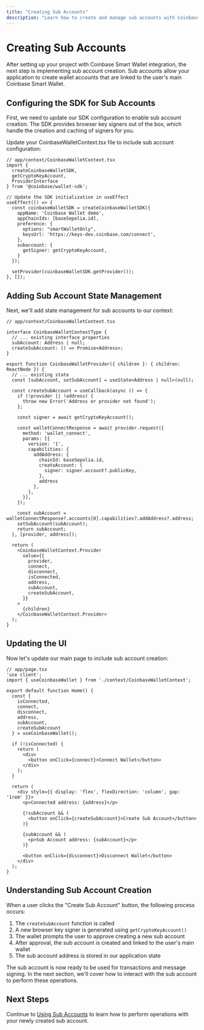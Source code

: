 ```yaml
---
title: "Creating Sub Accounts"
description: "Learn how to create and manage sub accounts with Coinbase Smart Wallet"
---
```


# Creating Sub Accounts

After setting up your project with Coinbase Smart Wallet integration, the next step is implementing sub account creation. Sub accounts allow your application to create wallet accounts that are linked to the user's main Coinbase Smart Wallet.

## Configuring the SDK for Sub Accounts

First, we need to update our SDK configuration to enable sub account creation. The SDK provides browser key signers out of the box, which handle the creation and caching of signers for you.

Update your CoinbaseWalletContext.tsx file to include sub account configuration:

```tsx
// app/context/CoinbaseWalletContext.tsx
import { 
  createCoinbaseWalletSDK, 
  getCryptoKeyAccount, 
  ProviderInterface 
} from '@coinbase/wallet-sdk';

// Update the SDK initialization in useEffect
useEffect(() => {
  const coinbaseWalletSDK = createCoinbaseWalletSDK({
    appName: 'Coinbase Wallet demo',
    appChainIds: [baseSepolia.id],
    preference: {
      options: "smartWalletOnly",
      keysUrl: 'https://keys-dev.coinbase.com/connect',
    },
    subaccount: {
      getSigner: getCryptoKeyAccount,
    }
  });

  setProvider(coinbaseWalletSDK.getProvider());
}, []);
```

## Adding Sub Account State Management

Next, we'll add state management for sub accounts to our context:

```tsx
// app/context/CoinbaseWalletContext.tsx

interface CoinbaseWalletContextType {
  // ... existing interface properties
  subAccount: Address | null;
  createSubAccount: () => Promise<Address>;
}

export function CoinbaseWalletProvider({ children }: { children: ReactNode }) {
  // ... existing state
  const [subAccount, setSubAccount] = useState<Address | null>(null);

  const createSubAccount = useCallback(async () => {
    if (!provider || !address) {
      throw new Error('Address or provider not found');
    };
    
    const signer = await getCryptoKeyAccount();

    const walletConnectResponse = await provider.request({
      method: 'wallet_connect',
      params: [{
        version: '1',
        capabilities: {
          addAddress: {
            chainId: baseSepolia.id,
            createAccount: {
              signer: signer.account?.publicKey,
            },
            address
          },
        },
      }],
    });

    const subAccount = walletConnectResponse?.accounts[0].capabilities?.addAddress?.address;
    setSubAccount(subAccount);
    return subAccount;
  }, [provider, address]);

  return (
    <CoinbaseWalletContext.Provider
      value={{
        provider,
        connect,
        disconnect,
        isConnected,
        address,
        subAccount,
        createSubAccount,
      }}
    >
      {children}
    </CoinbaseWalletContext.Provider>
  );
}
```

## Updating the UI

Now let's update our main page to include sub account creation:

```tsx
// app/page.tsx
'use client';
import { useCoinbaseWallet } from './context/CoinbaseWalletContext';

export default function Home() {
  const { 
    isConnected, 
    connect, 
    disconnect, 
    address, 
    subAccount, 
    createSubAccount 
  } = useCoinbaseWallet();

  if (!isConnected) {
    return (
      <div>
        <button onClick={connect}>Connect Wallet</button>
      </div>
    );
  }

  return (
    <div style={{ display: 'flex', flexDirection: 'column', gap: '1rem' }}>
      <p>Connected address: {address}</p>
      
      {!subAccount && (
        <button onClick={createSubAccount}>Create Sub Account</button>
      )}
      
      {subAccount && (
        <p>Sub Account address: {subAccount}</p>
      )}
      
      <button onClick={disconnect}>Disconnect Wallet</button>
    </div>
  );
}
```

## Understanding Sub Account Creation

When a user clicks the "Create Sub Account" button, the following process occurs:

1. The `createSubAccount` function is called
2. A new browser key signer is generated using `getCryptoKeyAccount()`
3. The wallet prompts the user to approve creating a new sub account
4. After approval, the sub account is created and linked to the user's main wallet
5. The sub account address is stored in our application state

The sub account is now ready to be used for transactions and message signing. In the next section, we'll cover how to interact with the sub account to perform these operations.

## Next Steps

Continue to [Using Sub Accounts](/identity/smart-wallet/guides/linked-accounts/using-sub-accounts) to learn how to perform operations with your newly created sub account. 
